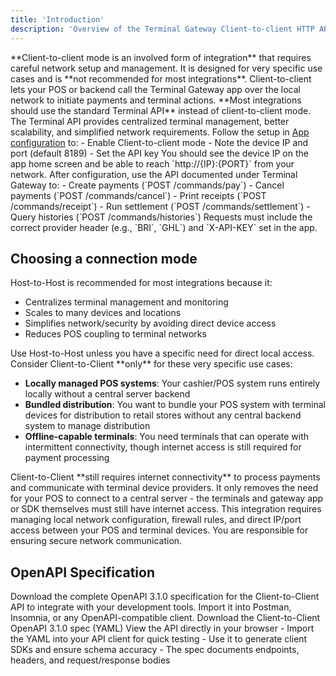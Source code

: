 ```yaml
---
title: 'Introduction'
description: 'Overview of the Terminal Gateway Client-to-client HTTP API and required app configuration.'
---
```


<Warning>
**Client-to-client mode is an involved form of integration** that requires careful network setup and management. It is designed for very specific use cases and is **not recommended for most integrations**.
</Warning>

<Info>
Client-to-client lets your POS or backend call the Terminal Gateway app over the local network to initiate payments and terminal actions.
</Info>

<Tip>
**Most integrations should use the standard Terminal API** instead of client-to-client mode. The Terminal API provides centralized terminal management, better scalability, and simplified network requirements.
</Tip>

<Steps>
<Step title="Configure the Terminal Gateway app">
  Follow the setup in <a href="/api-reference/terminal-gateway/app-configuration#client-to-client">App configuration</a> to:
  - Enable Client-to-client mode
  - Note the device IP and port (default 8189)
  - Set the API key

  <Check>
  You should see the device IP on the app home screen and be able to reach `http://{IP}:{PORT}` from your network.
  </Check>
</Step>

<Step title="Use the Client-to-client API">
  After configuration, use the API documented under Terminal Gateway to:
  - Create payments (`POST /commands/pay`)
  - Cancel payments (`POST /commands/cancel`)
  - Print receipts (`POST /commands/receipt`)
  - Run settlement (`POST /commands/settlement`)
  - Query histories (`POST /commands/histories`)
</Step>
</Steps>

<Tip>
Requests must include the correct provider header (e.g., `BRI`, `GHL`) and `X-API-KEY` set in the app.
</Tip>

## Choosing a connection mode

<AccordionGroup>
<Accordion title="Recommended: Host-to-Host (Default)">
  Host-to-Host is recommended for most integrations because it:

  - Centralizes terminal management and monitoring
  - Scales to many devices and locations
  - Simplifies network/security by avoiding direct device access
  - Reduces POS coupling to terminal networks

  <Tip>
    Use Host-to-Host unless you have a specific need for direct local access.
  </Tip>
</Accordion>

<Accordion title="Use Client-to-Client when">
  Consider Client-to-Client **only** for these very specific use cases:

  - **Locally managed POS systems**: Your cashier/POS system runs entirely locally without a central server backend
  - **Bundled distribution**: You want to bundle your POS system with terminal devices for distribution to retail stores without any central backend system to manage distribution
  - **Offline-capable terminals**: You need terminals that can operate with intermittent connectivity, though internet access is still required for payment processing

  <Warning>
    Client-to-Client **still requires internet connectivity** to process payments and communicate with terminal device providers. It only removes the need for your POS to connect to a central server - the terminals and gateway app or SDK themselves must still have internet access.
  </Warning>

  <Warning>
    This integration requires managing local network configuration, firewall rules, and direct IP/port access between your POS and terminal devices. You are responsible for ensuring secure network communication.
  </Warning>
</Accordion>
</AccordionGroup>


## OpenAPI Specification

<Note>
  Download the complete OpenAPI 3.1.0 specification for the Client-to-Client API
  to integrate with your development tools. Import it into Postman, Insomnia,
  or any OpenAPI-compatible client.
  </Note>

<CardGroup cols={2}>
<Card title="Download YAML" icon="file-code" href="/openapi-spec-c2c.yaml" download="xendit-terminal-gateway-client-to-client.yaml">
  Download the Client-to-Client OpenAPI 3.1.0 spec (YAML)
</Card>

<Card title="View in Browser" icon="terminal" href="/api-reference/client-to-client-terminal-api/create-payment-request">
  View the API directly in your browser
</Card>
</CardGroup>

<Tip>
  - Import the YAML into your API client for quick testing
  - Use it to generate client SDKs and ensure schema accuracy
  - The spec documents endpoints, headers, and request/response bodies
</Tip>


